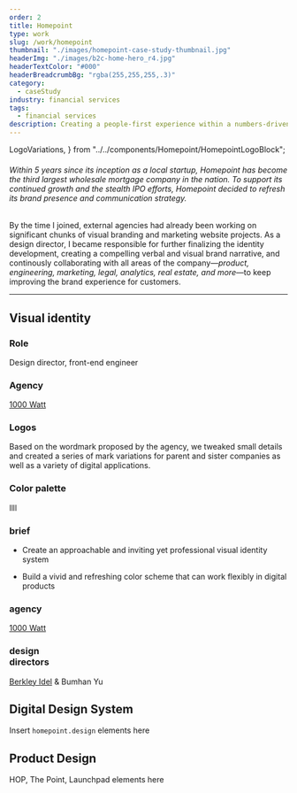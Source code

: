 ```yaml
---
order: 2
title: Homepoint
type: work
slug: /work/homepoint
thumbnail: "./images/homepoint-case-study-thumbnail.jpg"
headerImg: "./images/b2c-home-hero_r4.jpg"
headerTextColor: "#000"
headerBreadcrumbBg: "rgba(255,255,255,.3)"
category:
  - caseStudy
industry: financial services
tags:
  - financial services
description: Creating a people-first experience within a numbers-driven industry. Project scope includes brand strategy, identity design, product/UX, design, front-end development, vendor management, and art direction.
---
```


  LogoVariations,
} from "../../components/Homepoint/HomepointLogoBlock";

<h6 style="padding:0;">
  Within 5 years since its inception as a local startup, Homepoint has become
  the third largest wholesale mortgage company in the nation. To support its
  continued growth and the stealth IPO efforts, Homepoint decided to refresh its
  brand presence and communication strategy.
</h6>

By the time I joined, external agencies had already been working on significant chunks of visual branding and marketing website projects. As a design director, I became responsible for further finalizing the identity development, creating a compelling verbal and visual brand narrative, and continously collaborating with all areas of the company—_product, engineering, marketing, legal, analytics, real estate, and more_—to keep improving the brand experience for customers.

---

## Visual identity

<div style={{background: 'var(--coolGray50)', padding: '2.5rem 4rem'}}>

<section class="portfolioDetail case">

### Role

Design director, front-end engineer

</section>

<section class="portfolioDetail case">

### Agency

[1000 Watt](https://1000watt.net/work/homepoint/)

</section>

</div>

### Logos

<HomepointLogoBlock />

Based on the wordmark proposed by the agency, we tweaked small details and created a series of mark variations for parent and sister companies as well as a variety of digital applications.

### Color palette

llll

<section class="portfolioDetail">

### brief

<div>

- Create an approachable and inviting yet professional visual identity system

- Build a vivid and refreshing color scheme that can work flexibly in digital products

</div>

</section>

<section class="portfolioDetail">

### agency

[1000 Watt](https://1000watt.net/work/homepoint/)

</section>

<section class="portfolioDetail">

### design<br />directors

[Berkley Idel](https://www.berkleyidel.com/) & Bumhan Yu

</section>

## Digital Design System

Insert `homepoint.design` elements here

## Product Design

HOP, The Point, Launchpad elements here
